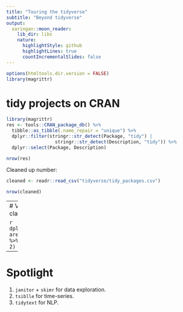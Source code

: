 ```yaml
---
title: "Touring the tidyverse"
subtitle: "Beyond tidyverse"
output:
  xaringan::moon_reader:
    lib_dir: libs
    nature:
      highlightStyle: github
      highlightLines: true
      countIncrementalSlides: false
---
```


```r
options(htmltools.dir.version = FALSE)
library(magrittr)
```

# tidy projects on CRAN

```r
library(magrittr)
res <- tools::CRAN_package_db() %>%
  tibble::as_tibble(.name_repair = "unique") %>%
  dplyr::filter(stringr::str_detect(Package, "tidy") | 
                  stringr::str_detect(Description, "tidy")) %>%
  dplyr::select(Package, Description)

nrow(res)
```
Cleaned up number:

```r
cleaned <- readr::read_csv("tidyverse/tidy_packages.csv")

nrow(cleaned)
```

---
# Very scientific classification

```r
dplyr::count(cleaned, area, sort = TRUE)  %>%
  dplyr::filter(n > 2) %>%
  gt::gt() 
```

---
# Spotlight

1. `janitor` + `skimr` for data exploration.
1. `tsiblle` for time-series.
1. `tidytext` for NLP.
